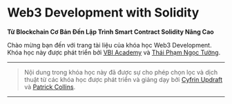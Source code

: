 # Web3 Development with Solidity

**Từ Blockchain Cơ Bản Đến Lập Trình Smart Contract Solidity Nâng Cao**

Chào mừng bạn đến với trang tài liệu của khóa học Web3 Development.  
Khóa học này được phát triển bởi [VBI Academy](https://www.youtube.com/@VBIAcademy) và [Thái Phạm Ngọc Tường](https://www.terrancrypt.com/).

---

> Nội dung trong khóa học này đã được sự cho phép chọn lọc và dịch thuật từ các khóa học được phát triển và giảng dạy bởi [Cyfrin Updraft](https://updraft.cyfrin.io/) và [Patrick Collins](https://www.youtube.com/@PatrickAlphaC).

---

